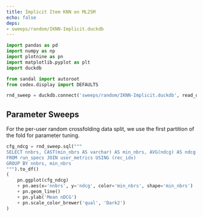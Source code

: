 ```yaml
---
title: Implicit Item KNN on ML25M
echo: false
deps:
- sweeps/random/IKNN-Implicit.duckdb
---
```


```python
import pandas as pd
import numpy as np
import plotnine as pn
import matplotlib.pyplot as plt
import duckdb
```

```python
from sandal import autoroot
from codex.display import DEFAULTS
```

```python
rnd_sweep = duckdb.connect('sweeps/random/IKNN-Implicit.duckdb', read_only=True)
```

## Parameter Sweeps

For the per-user random crossfolding data split, we use the first partition of
the fold for parameter tuning.

```python
cfg_ndcg = rnd_sweep.sql("""
SELECT nnbrs, CAST(min_nbrs AS varchar) AS min_nbrs, AVG(ndcg) AS ndcg
FROM run_specs JOIN user_metrics USING (rec_idx)
GROUP BY nnbrs, min_nbrs
""").to_df()
(
    pn.ggplot(cfg_ndcg)
    + pn.aes(x='nnbrs', y='ndcg', color='min_nbrs', shape='min_nbrs')
    + pn.geom_line()
    + pn.ylab('Mean nDCG')
    + pn.scale_color_brewer('qual', 'Dark2')
)
```
